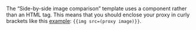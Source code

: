 <Cut title="In the “Side-by-side image comparison” template, where do I specify a proxy for the task interface to create a task with three image options?">

The “Side-by-side image comparison” template uses a component rather than an HTML tag. This means that you should enclose your proxy in curly brackets like this [example](https://toloka.ai/en/docs/guide/concepts/t-components/img): `{{img src=(proxy image)}}`.

</Cut>